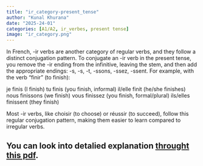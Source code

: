 ```yaml
---
title: "ir_category-present_tense"
author: "Kunal Khurana"
date: "2025-24-01"
categories: [A1/A2, ir_verbes, present tense]
image: "ir_category.png"
---
```



In French, -ir verbs are another category of regular verbs, and they follow a distinct conjugation pattern. To conjugate an -ir verb in the present tense, you remove the -ir ending from the infinitive, leaving the stem, and then add the appropriate endings: -s, -s, -t, -ssons, -ssez, -ssent. For example, with the verb "finir" (to finish):

je finis (I finish)
tu finis (you finish, informal)
il/elle finit (he/she finishes)
nous finissons (we finish)
vous finissez (you finish, formal/plural)
ils/elles finissent (they finish)

Most -ir verbs, like choisir (to choose) or réussir (to succeed), follow this regular conjugation pattern, making them easier to learn compared to irregular verbs.

You can look into detalied explanation [throught this pdf](https://drive.google.com/file/d/18y12oScOdZN7-oh21EtfY7D9PW4G1rby/view?usp=drive_link). 
---